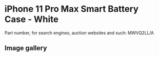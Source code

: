 
# iPhone 11 Pro Max Smart Battery Case - White

Part number, for search engines, auction websites and such: MWVQ2LL/A

## Image gallery

<div style={{ width: "768px" }}>
  <GalleryComponent
    images={[
      {
        original: "/everysource/MWVQ2.webp",
        thumbnail: "/everypreview/MWVQ2.webp",
      },
      {
        original: "/everysource/MWVQ2_AV1.webp",
        thumbnail: "/everypreview/MWVQ2_AV1.webp",
      },
      {
        original: "/everysource/MWVQ2_AV2.webp",
        thumbnail: "/everypreview/MWVQ2_AV2.webp",
      },
      {
        original: "/everysource/MWVQ2_AV3.webp",
        thumbnail: "/everypreview/MWVQ2_AV3.webp",
      },
      {
        original: "/everysource/MWVQ2_AV4.webp",
        thumbnail: "/everypreview/MWVQ2_AV4.webp",
      },
      {
        original: "/everysource/MWVQ2_AV5.webp",
        thumbnail: "/everypreview/MWVQ2_AV5.webp",
      },
      {
        original: "/everysource/MWVQ2_AV6.webp",
        thumbnail: "/everypreview/MWVQ2_AV6.webp",
      }
    ]}
  />
</div>